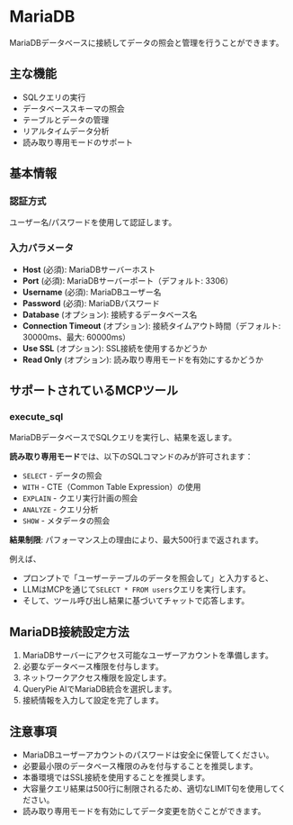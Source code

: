 # MariaDB

MariaDBデータベースに接続してデータの照会と管理を行うことができます。

## 主な機能
- SQLクエリの実行
- データベーススキーマの照会
- テーブルとデータの管理
- リアルタイムデータ分析
- 読み取り専用モードのサポート

## 基本情報

### 認証方式
ユーザー名/パスワードを使用して認証します。

### 入力パラメータ
- **Host** (必須): MariaDBサーバーホスト
- **Port** (必須): MariaDBサーバーポート（デフォルト: 3306）
- **Username** (必須): MariaDBユーザー名
- **Password** (必須): MariaDBパスワード
- **Database** (オプション): 接続するデータベース名
- **Connection Timeout** (オプション): 接続タイムアウト時間（デフォルト: 30000ms、最大: 60000ms）
- **Use SSL** (オプション): SSL接続を使用するかどうか
- **Read Only** (オプション): 読み取り専用モードを有効にするかどうか

## サポートされているMCPツール

### execute_sql
MariaDBデータベースでSQLクエリを実行し、結果を返します。

**読み取り専用モード**では、以下のSQLコマンドのみが許可されます：
- `SELECT` - データの照会
- `WITH` - CTE（Common Table Expression）の使用
- `EXPLAIN` - クエリ実行計画の照会
- `ANALYZE` - クエリ分析
- `SHOW` - メタデータの照会

**結果制限**: パフォーマンス上の理由により、最大500行まで返されます。

例えば、
- プロンプトで「ユーザーテーブルのデータを照会して」と入力すると、
- LLMはMCPを通じて`SELECT * FROM users`クエリを実行します。
- そして、ツール呼び出し結果に基づいてチャットで応答します。

## MariaDB接続設定方法
1. MariaDBサーバーにアクセス可能なユーザーアカウントを準備します。
2. 必要なデータベース権限を付与します。
3. ネットワークアクセス権限を設定します。
4. QueryPie AIでMariaDB統合を選択します。
5. 接続情報を入力して設定を完了します。

## 注意事項
- MariaDBユーザーアカウントのパスワードは安全に保管してください。
- 必要最小限のデータベース権限のみを付与することを推奨します。
- 本番環境ではSSL接続を使用することを推奨します。
- 大容量クエリ結果は500行に制限されるため、適切なLIMIT句を使用してください。
- 読み取り専用モードを有効にしてデータ変更を防ぐことができます。 